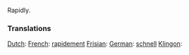 
Rapidly.

===Translations===
[[Dutch]]: [[]]
[[French]]: [[rapidement]]
[[Frisian]]: [[]]
[[German]]: [[schnell]]
[[Klingon]]: [[]]